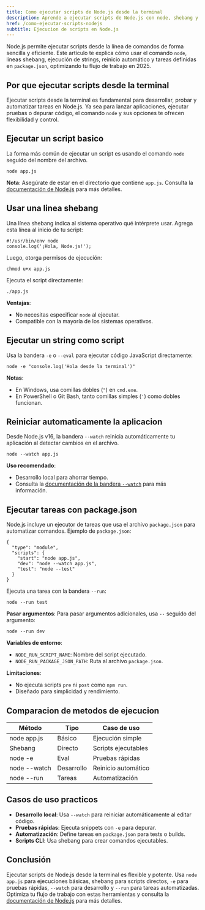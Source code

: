 ```yaml
---
title: Como ejecutar scripts de Node.js desde la terminal
description: Aprende a ejecutar scripts de Node.js con node, shebang y tareas automaticas
href: /como-ejecutar-scripts-nodejs
subtitle: Ejecucion de scripts en Node.js
---
```



Node.js permite ejecutar scripts desde la línea de comandos de forma sencilla y eficiente. Este artículo te explica cómo usar el comando `node`, líneas shebang, ejecución de strings, reinicio automático y tareas definidas en `package.json`, optimizando tu flujo de trabajo en 2025.

## Por que ejecutar scripts desde la terminal

Ejecutar scripts desde la terminal es fundamental para desarrollar, probar y automatizar tareas en Node.js. Ya sea para lanzar aplicaciones, ejecutar pruebas o depurar código, el comando `node` y sus opciones te ofrecen flexibilidad y control.

## Ejecutar un script basico

La forma más común de ejecutar un script es usando el comando `node` seguido del nombre del archivo.

```go:bash
node app.js
```

**Nota**: Asegúrate de estar en el directorio que contiene `app.js`. Consulta la [documentación de Node.js](https://nodejs.org/api/cli.html) para más detalles.

## Usar una linea shebang

Una línea shebang indica al sistema operativo qué intérprete usar. Agrega esta línea al inicio de tu script:

```go:js
#!/usr/bin/env node
console.log('¡Hola, Node.js!');
```

Luego, otorga permisos de ejecución:

```go:bash
chmod u+x app.js
```

Ejecuta el script directamente:

```go:bash
./app.js
```

**Ventajas**:
- No necesitas especificar `node` al ejecutar.
- Compatible con la mayoría de los sistemas operativos.

## Ejecutar un string como script

Usa la bandera `-e` o `--eval` para ejecutar código JavaScript directamente:

```go:bash
node -e "console.log('Hola desde la terminal')"
```

**Notas**:
- En Windows, usa comillas dobles (`"`) en `cmd.exe`.
- En PowerShell o Git Bash, tanto comillas simples (`'`) como dobles funcionan.

## Reiniciar automaticamente la aplicacion

Desde Node.js v16, la bandera `--watch` reinicia automáticamente tu aplicación al detectar cambios en el archivo.

```go:bash
node --watch app.js
```

**Uso recomendado**:
- Desarrollo local para ahorrar tiempo.
- Consulta la [documentación de la bandera `--watch`](https://nodejs.org/api/cli.html#--watch) para más información.

## Ejecutar tareas con package.json

Node.js incluye un ejecutor de tareas que usa el archivo `package.json` para automatizar comandos. Ejemplo de `package.json`:

```go:js
{
  "type": "module",
  "scripts": {
    "start": "node app.js",
    "dev": "node --watch app.js",
    "test": "node --test"
  }
}
```

Ejecuta una tarea con la bandera `--run`:

```go:bash
node --run test
```

**Pasar argumentos**:
Para pasar argumentos adicionales, usa `--` seguido del argumento:

```go:bash
node --run dev
```

**Variables de entorno**:
- `NODE_RUN_SCRIPT_NAME`: Nombre del script ejecutado.
- `NODE_RUN_PACKAGE_JSON_PATH`: Ruta al archivo `package.json`.

**Limitaciones**:
- No ejecuta scripts `pre` ni `post` como `npm run`.
- Diseñado para simplicidad y rendimiento.

## Comparacion de metodos de ejecucion

| Método | Tipo | Caso de uso |
|--------|------|-------------|
| node app.js | Básico | Ejecución simple |
| Shebang | Directo | Scripts ejecutables |
| node -e | Eval | Pruebas rápidas |
| node --watch | Desarrollo | Reinicio automático |
| node --run | Tareas | Automatización |

## Casos de uso practicos

- **Desarrollo local**: Usa `--watch` para reiniciar automáticamente al editar código.
- **Pruebas rápidas**: Ejecuta snippets con `-e` para depurar.
- **Automatización**: Define tareas en `package.json` para tests o builds.
- **Scripts CLI**: Usa shebang para crear comandos ejecutables.

## Conclusión

Ejecutar scripts de Node.js desde la terminal es flexible y potente. Usa `node app.js` para ejecuciones básicas, shebang para scripts directos, `-e` para pruebas rápidas, `--watch` para desarrollo y `--run` para tareas automatizadas. Optimiza tu flujo de trabajo con estas herramientas y consulta la [documentación de Node.js](https://nodejs.org/api/cli.html) para más detalles.
